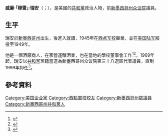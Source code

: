 {{多個問題|
{{Expand|time=2017-02-12T10:38:47+00:00}}
{{请求翻译|time=2017-02-12T10:38:47+00:00}}
}}
{{Infobox Officeholder
|name	          = 穆雷·瑞安
|image            = 
|native_name      = Murray Ryan
|native_name_lang = en
|caption        = 
|state_house    = 新墨西哥州
|district       = 第三十八
|term_start     = 1969年
|term_end       = 1999年
|predecessor    = 不詳
|successor      = {{le|迪安娜·漢密爾頓|Dianne Hamilton}}
|birth_date     = {{Birth date|1922|7|22}}
|birth_place    = [[美国|美国]][[新墨西哥州|新墨西哥州]]{{le|聖塔克拉拉 (新墨西哥州)|Santa Clara, New Mexico|聖塔克拉拉}}
|death_date     = {{death date and age|2017|1|7|1922|7|22}}
|death_place    = 美国新墨西哥州{{le|銀城 (新墨西哥州)|Silver City, New Mexico|銀城}}
|party          = [[共和黨_(美國)|共和黨]]
|spouse         = 瑪麗安（Marian，2001年逝世）
|children       = 
|alma_mater     = [[西点军校|西点军校]]（1945年畢業）
|occupation     = 
|signature      = 
|website        = 
}}

'''威廉·「穆雷」·瑞安'''（{{lang-en|William "Murray" Ryan}}；{{bd|1922年|7月22日|2017年|1月7日|catIdx=Ryan}}），是美國的[[共和黨_(美國)|共和黨]]政治人物，前[[新墨西哥州众议院|新墨西哥州众议院]]議員。

==生平==
瑞安於[[新墨西哥州|新墨西哥州]]{{le|聖塔克拉拉 (新墨西哥州)|Santa Clara, New Mexico|聖塔克拉拉}}出生，後進入{{le|西新墨西哥大學|Western New Mexico University}}就讀，1945年在[[西点军校|西点军校]]畢業，並在[[美国陆军|美国陆军]]服役至1949年。

他是一個酒廠商人，在家營運釀酒業，也在當地的學校董事會工作<ref>{{Cite web|url=http://www.grantcountybeat.com/news/obituaries/33901-william-murray-ryan-94-of-silver-city-nm|title=William (Murray) Ryan, 94, of Silver City, NM|last=|first=|date=January 8, 2017|website=The Grant County Beat|publisher=|access-date=2017-01-10|archive-date=2017-01-13|archive-url=https://web.archive.org/web/20170113045919/http://www.grantcountybeat.com/news/obituaries/33901-william-murray-ryan-94-of-silver-city-nm|dead-url=no}}</ref><ref>{{Cite web|url=http://www.scdailypress.com/site/2017/01/09/county-loses-longtime-rep-murray-ryan/|title=County loses longtime Rep. Murray Ryan|last=Fisher|first=Benjamin|date=January 9, 2017|website=Silver City Daily Press|publisher=|access-date=2017-01-10|archive-date=2017-01-13|archive-url=https://web.archive.org/web/20170113015306/http://www.scdailypress.com/site/2017/01/09/county-loses-longtime-rep-murray-ryan/|dead-url=no}}</ref>。1969年起，瑞安以[[共和黨_(美國)|共和黨]]黨籍當選為新墨西哥州众议院第三十八選區代表議員，直到1999年卸任<ref>{{Cite web|url=http://www.nmlegis.gov/lcs/legislator_details_archive.aspx?SponsorCode=HRYAN|title=Representative Murray Ryan - (R)|last=|first=|date=|website=www.nmlegis.gov|publisher=|archive-url=https://web.archive.org/web/20141022003639/http://www.nmlegis.gov/lcs/legislator_details_archive.aspx?SponsorCode=HRYAN|archive-date=2014年10月22日|access-date=2017-01-10|deadurl=yes}}</ref>。

==參考資料==
{{reflist}}

{{Authority control}}
{{DEFAULTSORT:Ryan, Murray}}
[[Category:美国企业家|Category:美国企业家]]
[[Category:西點軍校校友|Category:西點軍校校友]]
[[Category:新墨西哥州眾議員|Category:新墨西哥州眾議員]]
[[Category:新墨西哥州共和黨人|Category:新墨西哥州共和黨人]]